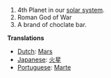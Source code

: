 #4th Planet in our [[solar system]].
#Roman God of War
#A brand of choclate bar.

'''Translations'''
*[[Dutch]]: [[Mars]]
*[[Japanese]]: [[火星]]
*[[Portuguese]]: [[Marte]]